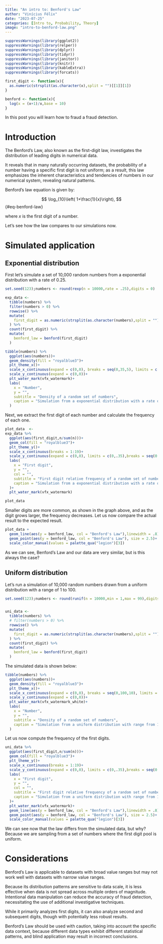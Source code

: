 ```yaml
---
title: "An intro to: Benford's Law"
author: "Vinícius Félix"
date: "2023-07-25"
categories: [Intro to, Probability, Theory]
image: "intro-to-benford-law.png"
---
```


```r
suppressWarnings(library(ggplot2))
suppressWarnings(library(relper))
suppressWarnings(library(dplyr))
suppressWarnings(library(tidyr))
suppressWarnings(library(janitor))
suppressWarnings(library(knitr))
suppressWarnings(library(kableExtra))
suppressWarnings(library(forcats))

first_digit <- function(x){
  as.numeric(strsplit(as.character(x),split = "")[[1]][1])
}

benford <- function(x){
  log(x = (x+1)/x,base = 10)
}
```

In this post you will learn how to fraud a fraud detection.

# Introduction

The Benford's Law, also known as the first-digit law, investigates the distribution of leading digits in numerical data.

It reveals that in many naturally occurring datasets, the probability of a number having a specific first digit is not uniform; as a result, this law emphasizes the inherent characteristics and tendencies of numbers in our numerical system, revealing natural patterns.

Benford's law equation is given by:

$$
\log_{10}\left( 1+\frac{1}{x}\right),
$$ {#eq-benford-law}

where $x$ is the first digit of a number.

Let's see how the law compares to our simulations now.

# Simulated application

## Exponential distribution

First let's simulate a set of 10,000 random numbers from a exponential distribution with a rate of 0.25.

```r

set.seed(123);numbers <- round(rexp(n = 10000,rate = .25),digits = 0)

exp_data <-
  tibble(numbers) %>% 
  filter(numbers > 0) %>% 
  rowwise() %>% 
  mutate(
    first_digit = as.numeric(strsplit(as.character(numbers),split = "")[[1]][1])
  ) %>% 
  count(first_digit) %>% 
  mutate(
    benford_law = benford(first_digit)
  )

```

```r

tibble(numbers) %>% 
  ggplot(aes(numbers))+
  geom_density(fill = "royalblue3")+
  plt_theme_x()+
  scale_x_continuous(expand = c(0,0), breaks = seq(0,35,5), limits = c(0,25))+
  scale_y_continuous(expand = c(0,0))+
  plt_water_mark(vfx_watermark)+
  labs(
    x = "Number",
    y = "",
    subtitle = "Density of a random set of numbers",
    caption = "Simulation from a exponential distribution with a rate of 0.25."
  )
```

Next, we extract the first digit of each number and calculate the frequency of each one.

```r
plot_data  <-
exp_data %>% 
  ggplot(aes(first_digit,n/sum(n)))+
  geom_col(fill = "royalblue3")+
  plt_theme_y()+
  scale_x_continuous(breaks = 1:19)+
  scale_y_continuous(expand = c(0,0), limits = c(0,.35),breaks = seq(0,.35,.05))+
  labs(
    x = "First digit",
    y = "",
    col = "",
    subtitle = "First digit relative frequency of a random set of numbers",
    caption = "Simulation from a exponential distribution with a rate of 0.25."
  )+
  plt_water_mark(vfx_watermark)

plot_data
```

Smaller digits are more common, as shown in the graph above, and as the digit grows larger, the frequency decreases. Let us now compare the actual result to the expected result.

```r

plot_data +
  geom_line(aes(y = benford_law, col = "Benford's Law"),linewidth = .8)+
  geom_point(aes(y = benford_law, col = "Benford's Law"), size = 2.5)+
  scale_color_manual(values = palette_qua("legion")[3])

```

As we can see, Benford's Law and our data are very similar, but is this always the case?

## Uniform distribution

Let's run a simulation of 10,000 random numbers drawn from a uniform distribution with a range of 1 to 100.

```r

set.seed(123);numbers <- round(runif(n = 10000,min = 1,max = 99),digits = 0)


uni_data <-
  tibble(numbers) %>% 
  # filter(numbers > 0) %>% 
  rowwise() %>% 
  mutate(
    first_digit = as.numeric(strsplit(as.character(numbers),split = "")[[1]][1])
  ) %>% 
  count(first_digit) %>% 
  mutate(
    benford_law = benford(first_digit)
  )
```

The simulated data is shown below:

```r

tibble(numbers) %>% 
  ggplot(aes(numbers))+
  geom_density(fill = "royalblue3")+
  plt_theme_x()+
  scale_x_continuous(expand = c(0,0), breaks = seq(0,100,10), limits = c(0,100))+
  scale_y_continuous(expand = c(0,0))+
  plt_water_mark(vfx_watermark_white)+
  labs(
    x = "Number",
    y = "",
    subtitle = "Density of a random set of numbers",
    caption = "Simulation from a uniform distribution with range from 1 to 100."
  )
```

Let us now compute the frequency of the first digits.

```r
uni_data %>% 
  ggplot(aes(first_digit,n/sum(n)))+
  geom_col(fill = "royalblue3")+
  plt_theme_y()+
  scale_x_continuous(breaks = 1:19)+
  scale_y_continuous(expand = c(0,0), limits = c(0,.35),breaks = seq(0,.35,.05))+
  labs(
    x = "First digit",
    y = "",
    col = "",
    subtitle = "First digit relative frequency of a random set of numbers",
    caption = "Simulation from a uniform distribution with range from 1 to 100."
  )+
  plt_water_mark(vfx_watermark)+
  geom_line(aes(y = benford_law, col = "Benford's Law"),linewidth = .8)+
  geom_point(aes(y = benford_law, col = "Benford's Law"), size = 2.5)+
  scale_color_manual(values = palette_qua("legion")[3])

```

We can see now that the law differs from the simulated data, but why? Because we are sampling from a set of numbers where the first digit pool is uniform.

# Considerations

Benford's Law is applicable to datasets with broad value ranges but may not work well with datasets with narrow value ranges.

Because its distribution patterns are sensitive to data scale, it is less effective when data is not spread across multiple orders of magnitude. Intentional data manipulation can reduce the accuracy of fraud detection, necessitating the use of additional investigative techniques.

While it primarily analyzes first digits, it can also analyze second and subsequent digits, though with potentially less robust results.

Benford's Law should be used with caution, taking into account the specific data context, because different data types exhibit different statistical patterns, and blind application may result in incorrect conclusions.
